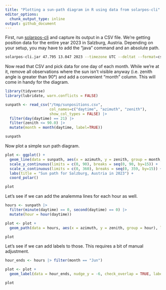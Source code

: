 ```yaml
---
title: "Plotting a sun-path diagram in R using data from solarpos-cli"
editor_options: 
  chunk_output_type: inline
output: github_document
---
```


First, run [solarpos-cli](https://github.com/KlausBrunner/solarpos-cli) and capture its output in a CSV file. We're getting position data for the entire year 2023 in Salzburg, Austria. Depending on your setup, you may have to add the "java" command and an absolute path.

```sh
solarpos-cli.jar 47.795 13.047 2023 --timezone UTC --deltat --format=csv position --step=600 > /tmp/sunpositions.csv
```

Now read that CSV and pick data for one day of each month. While we're at it, remove all observations where the sun isn't visible anyway (i.e. zenith angle is greater than 90°) and add a convenient "month" column. This will come in handy for the diagram.

```r
library(tidyverse)
library(lubridate, warn.conflicts = FALSE)

sunpath <- read_csv("/tmp/sunpositions.csv", 
                    col_names=c("daytime", "azimuth", "zenith"), 
                    show_col_types = FALSE) |> 
  filter(day(daytime) == 21) |> 
  filter(zenith <= 90.0) |>
  mutate(month = month(daytime, label=TRUE))

sunpath
```

Now plot a simple sun path diagram.

```r
plot <- ggplot() + 
  geom_line(data = sunpath, aes(x = azimuth, y = zenith, group = month, colour = month)) + 
  scale_y_continuous(limits = c(0, 90), breaks = seq(0, 90, by=15)) + 
  scale_x_continuous(limits = c(0, 360), breaks = seq(0, 359, by=15)) +
  labs(title = "Sun path for Salzburg, Austria in 2023") +
  coord_polar()

plot
```

Let's see if we can add the analemma lines for each hour as well.

```r
hours <- sunpath |>
  filter(minute(daytime) == 0, second(daytime) == 0) |>
  mutate(hour = hour(daytime))

plot <- plot + 
  geom_path(data = hours, aes(x = azimuth, y = zenith, group = hour), linetype = "dashed")

plot
```
Let's see if we can add labels to those. This requires a bit of manual adjustment.


```r
hour_ends <- hours |> filter(month == "Jun")

plot <- plot +
  geom_label(data = hour_ends, nudge_y = -6, check_overlap = TRUE, label.padding = unit(0.1, "lines"), size = 2, aes(x = azimuth, y = zenith, label = hour))

plot
```

